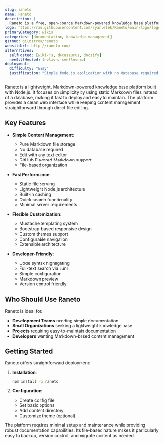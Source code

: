 ```yaml
---
slug: raneto
name: Raneto
description: |
  Raneto is a free, open-source Markdown-powered knowledge base platform built on Node.js. It uses static Markdown files to create documentation without requiring a database.
logo: https://raw.githubusercontent.com/ryanlelek/Raneto/main/logo/logo_readme.png
primaryCategory: wikis
categories: [documentation, knowledge-management]
github: gilbitron/raneto
websiteUrl: http://raneto.com/
alternatives:
  selfHosted: [wiki-js, docusaurus, docsify]
  nonSelfHosted: [notion, confluence]
deployment:
  difficulty: "Easy"
  justification: "Simple Node.js application with no database required. Installation involves basic npm commands."
---
```


Raneto is a lightweight, Markdown-powered knowledge base platform built with Node.js.
It focuses on simplicity by using static Markdown files instead of a database,
making it fast to deploy and easy to maintain. The platform provides a clean web
interface while keeping content management straightforward through direct file
editing.

## Key Features

- **Simple Content Management**:

  - Pure Markdown file storage
  - No database required
  - Edit with any text editor
  - GitHub Flavored Markdown support
  - File-based organization

- **Fast Performance**:

  - Static file serving
  - Lightweight Node.js architecture
  - Built-in caching
  - Quick search functionality
  - Minimal server requirements

- **Flexible Customization**:

  - Mustache templating system
  - Bootstrap-based responsive design
  - Custom themes support
  - Configurable navigation
  - Extensible architecture

- **Developer-Friendly**:
  - Code syntax highlighting
  - Full-text search via Lunr
  - Simple configuration
  - Markdown preview
  - Version control friendly

## Who Should Use Raneto

Raneto is ideal for:

- **Development Teams** needing simple documentation
- **Small Organizations** seeking a lightweight knowledge base
- **Projects** requiring easy-to-maintain documentation
- **Developers** wanting Markdown-based content management

## Getting Started

Raneto offers straightforward deployment:

1. **Installation**:

   ```bash
   npm install -g raneto
   ```

2. **Configuration**:
   - Create config file
   - Set basic options
   - Add content directory
   - Customize theme (optional)

The platform requires minimal setup and maintenance while providing robust
documentation capabilities. Its file-based nature makes it particularly easy
to backup, version control, and migrate content as needed.
